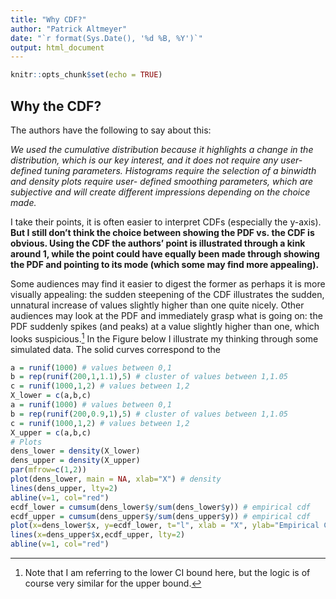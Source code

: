 ```yaml
---
title: "Why CDF?"
author: "Patrick Altmeyer"
date: "`r format(Sys.Date(), '%d %B, %Y')`"
output: html_document
---
```


```r
knitr::opts_chunk$set(echo = TRUE)
```

## Why the CDF?

The authors have the following to say about this:

*We used the cumulative distribution because it highlights a change in the distribution, which is our key interest, and it does not require any user-defined tuning parameters. Histograms require the selection of a binwidth and density plots require user- defined smoothing parameters, which are subjective and will create different impressions depending on the choice made.*

I take their points, it is often easier to interpret CDFs (especially the y-axis). **But I still don't think the choice between showing the PDF vs. the CDF is obvious. Using the CDF the authors' point is illustrated through a kink around 1, while the point could have equally been made through showing the PDF and pointing to its mode (which some may find more appealing).**

Some audiences may find it easier to digest the former as perhaps it is more visually appealing: the sudden steepening of the CDF illustrates the sudden, unnatural increase of values slightly higher than one quite nicely. Other audiences may look at the PDF and immediately grasp what is going on: the PDF suddenly spikes (and peaks) at a value slightly higher than one, which looks suspicious.^[Note that I am referring to the lower CI bound here, but the logic is of course very similar for the upper bound.] In the Figure below I illustrate my thinking through some simulated data. The solid curves correspond to the 

```r
a = runif(1000) # values between 0,1
b = rep(runif(200,1,1.1),5) # cluster of values between 1,1.05
c = runif(1000,1,2) # values between 1,2
X_lower = c(a,b,c)
a = runif(1000) # values between 0,1
b = rep(runif(200,0.9,1),5) # cluster of values between 1,1.05
c = runif(1000,1,2) # values between 1,2
X_upper = c(a,b,c)
# Plots
dens_lower = density(X_lower)
dens_upper = density(X_upper)
par(mfrow=c(1,2))
plot(dens_lower, main = NA, xlab="X") # density
lines(dens_upper, lty=2)
abline(v=1, col="red")
ecdf_lower = cumsum(dens_lower$y/sum(dens_lower$y)) # empirical cdf
ecdf_upper = cumsum(dens_upper$y/sum(dens_upper$y)) # empirical cdf
plot(x=dens_lower$x, y=ecdf_lower, t="l", xlab = "X", ylab="Empirical CDF")
lines(x=dens_upper$x,ecdf_upper, lty=2)
abline(v=1, col="red")
```

